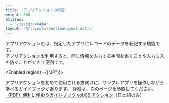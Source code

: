 ```yaml
---
title: "アプリアクションの設定"
weight: 600
aliases:
  - "/ja/id/040484"
layout: "@/layouts/SectionLayout.astro"
---
```




アプリアクションとは、指定したアプリにレコードのデータを転記する機能です。  
アプリアクションを利用すると、同じ情報を入力する手間を省くことや入力ミスを防ぐことができて便利です。

<Enabled regions={["JP"]}>

<Hint>

アプリアクションを初めて使用される方向けに、サンプルアプリを操作しながら学べるガイドブックがあります。
詳細は、次のページを参照してください。  
[（PDF）便利に使おうガイドブック vol.06 アクション](https://kintone.cybozu.co.jp/material/pdf/kintone_guidebook_vol06.pdf)（日本語のみ）

</Hint>

</Enabled>
